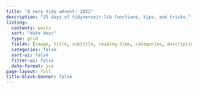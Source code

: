 ```yaml
---
title: "A very tidy advent: 2022"
description: "25 days of tidyverse/r-lib functions, tips, and tricks."
listing:
  contents: posts
  sort: "date desc"
  type: grid
  fields: [image, title, subtitle, reading-time, categories, description, date]
  categories: false
  sort-ui: false
  filter-ui: false
  date-format: iso
page-layout: full
title-block-banner: false
---
```

